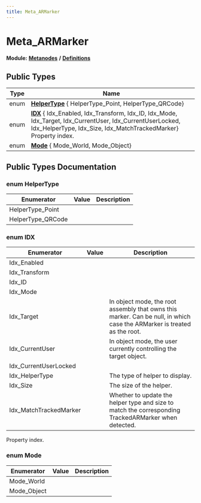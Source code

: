 ```yaml
---
title: Meta_ARMarker
---
```


# Meta_ARMarker

**Module:** **[Metanodes](../../modules/metanodes/index.mdx)** **/** **[Definitions](../../modules/metanodes/definitions.mdx)**

## Public Types

| Type           | Name           |
| -------------- | -------------- |
| enum| **[HelperType](#enum-helpertype)** { HelperType_Point, HelperType_QRCode} |
| enum| **[IDX](#enum-idx)** { Idx_Enabled, Idx_Transform, Idx_ID, Idx_Mode, Idx_Target, Idx_CurrentUser, Idx_CurrentUserLocked, Idx_HelperType, Idx_Size, Idx_MatchTrackedMarker}<br />Property index.  |
| enum| **[Mode](#enum-mode)** { Mode_World, Mode_Object} |

## Public Types Documentation

### enum HelperType

| Enumerator | Value | Description |
| ---------- | ----- | ----------- |
| HelperType_Point | |   |
| HelperType_QRCode | |   |

### enum IDX

| Enumerator | Value | Description |
| ---------- | ----- | ----------- |
| Idx_Enabled | |   |
| Idx_Transform | |   |
| Idx_ID | |   |
| Idx_Mode | |   |
| Idx_Target | | In object mode, the root assembly that owns this marker. Can be null, in which case the ARMarker is treated as the root.   |
| Idx_CurrentUser | | In object mode, the user currently controlling the target object.   |
| Idx_CurrentUserLocked | |   |
| Idx_HelperType | | The type of helper to display.   |
| Idx_Size | | The size of the helper.   |
| Idx_MatchTrackedMarker | | Whether to update the helper type and size to match the corresponding TrackedARMarker when detected.   |

Property index. 

### enum Mode

| Enumerator | Value | Description |
| ---------- | ----- | ----------- |
| Mode_World | |   |
| Mode_Object | |   |

